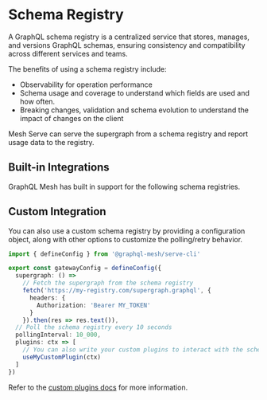 # Schema Registry


A GraphQL schema registry is a centralized service that stores, manages, and versions GraphQL
schemas, ensuring consistency and compatibility across different services and teams.

The benefits of using a schema registry include:

- Observability for operation performance
- Schema usage and coverage to understand which fields are used and how often.
- Breaking changes, validation and schema evolution to understand the impact of changes on the
  client

Mesh Serve can serve the supergraph from a schema registry and report usage data to the registry.

## Built-in Integrations

GraphQL Mesh has built in support for the following schema registries.

<Cards>
  <Cards.Card arrow title="GraphQL Hive" href="/v1/serve/schema-registry/hive" />
  <Cards.Card arrow title="Apollo GraphOS" href="/v1/serve/schema-registry/graphos" />
</Cards>

## Custom Integration

You can also use a custom schema registry by providing a configuration object, along with other
options to customize the polling/retry behavior.

```ts filename="mesh.config.ts"
import { defineConfig } from '@graphql-mesh/serve-cli'

export const gatewayConfig = defineConfig({
  supergraph: () =>
    // Fetch the supergraph from the schema registry
    fetch('https://my-registry.com/supergraph.graphql', {
      headers: {
        Authorization: 'Bearer MY_TOKEN'
      }
    }).then(res => res.text()),
  // Poll the schema registry every 10 seconds
  pollingInterval: 10_000,
  plugins: ctx => [
    // You can also write your custom plugins to interact with the schema registry
    useMyCustomPlugin(ctx)
  ]
})
```

Refer to the [custom plugins docs](/v1/serve/features/custom-plugins) for more information.

